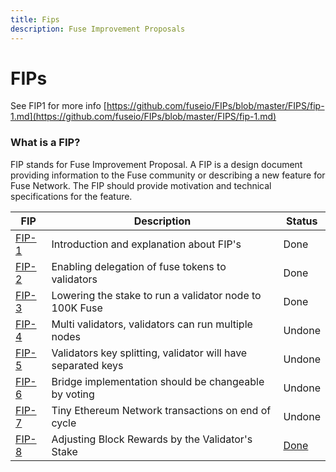```yaml
---
title: Fips
description: Fuse Improvement Proposals
---
```


# FIPs

See FIP1 for more info [https://github.com/fuseio/FIPs/blob/master/FIPS/fip-1.md](https://github.com/fuseio/FIPs/blob/master/FIPS/fip-1.md)

### What is a FIP?

FIP stands for Fuse Improvement Proposal. A FIP is a design document providing information to the Fuse community or describing a new feature for Fuse Network. The FIP should provide motivation and technical specifications for the feature.

| FIP                                                               | Description                                                  | Status                                                 |
| ----------------------------------------------------------------- | ------------------------------------------------------------ | ------------------------------------------------------ |
| [FIP-1](https://github.com/fuseio/FIPs/blob/master/FIPS/fip-1.md) | Introduction and explanation about FIP's                     | Done                                                   |
| [FIP-2](https://github.com/fuseio/FIPs/blob/master/FIPS/fip-2.md) | Enabling delegation of fuse tokens to validators             | Done                                                   |
| [FIP-3](https://github.com/fuseio/FIPs/blob/master/FIPS/fip-3.md) | Lowering the stake to run a validator node to 100K Fuse      | Done                                                   |
| [FIP-4](https://github.com/fuseio/FIPs/blob/master/FIPS/fip-4.md) | Multi validators, validators can run multiple nodes          | Undone                                                 |
| [FIP-5](https://github.com/fuseio/FIPs/blob/master/FIPS/fip-5.md) | Validators key splitting, validator will have separated keys | Undone                                                 |
| [FIP-6](https://github.com/fuseio/FIPs/blob/master/FIPS/fip-6.md) | Bridge implementation should be changeable by voting         | Undone                                                 |
| [FIP-7](https://github.com/fuseio/FIPs/blob/master/FIPS/fip-7.md) | Tiny Ethereum Network transactions on end of cycle           | Undone                                                 |
| [FIP-8](https://github.com/fuseio/FIPs/blob/master/FIPS/fip-8.md) |  Adjusting Block Rewards by the Validator's Stake            | [Done](https://github.com/fuseio/fuse-network/pull/61) |

